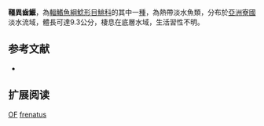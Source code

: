 {{Speciesbox
| name = 韁異齒鰋
| status = DD
| status_system = IUCN3.1
| image = 
| image_width = 250px
| genus = Oreoglanis
| species = frenatus
| authority = Ng & Rainboth, 2001
| synonyms = *''Oreoglanis frenata'',Ng & Rainboth, 2001
}}
'''韁異齒鰋'''，為[[輻鰭魚綱|輻鰭魚綱]][[鯰形目|鯰形目]][[鮡科|鮡科]]的其中一[[種|種]]，為熱帶淡水魚類，分布於[[亞洲|亞洲]][[寮國|寮國]]淡水流域，體長可達9.3公分，棲息在底層水域，生活習性不明。

==参考文献==
*{{FishBase_species|genus=Oreoglanis|species=frenatus|year=2015|month=3}}

== 扩展阅读 ==
{{refbegin}}
{{wikispecies-inline|Oreoglanis frenatus|韁異齒鰋}}
{{refend}}
{{Taxonbar|from=Q2893636}}

[[Category:IUCN红色名录数据缺乏物种|OF]]
[[Category:異齒鰋屬|frenatus]]


{{Biology-stub}}